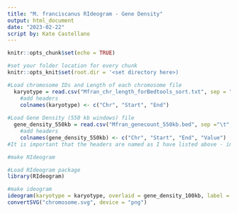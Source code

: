 ---
title: "M. franciscanus RIdeogram - Gene Density"
output: html_document
date: "2023-02-22"
script by: Kate Castellano
---

```{r setup, include=FALSE}
knitr::opts_chunk$set(echo = TRUE)

#set your folder location for every chunk
knitr::opts_knit$set(root.dir = '<set directory here>)
```

```{r }

#Load chromosome IDs and Length of each chromosome file
  karyotype = read.csv("Mfran_chr_length_forBedtools_sort.txt", sep = "\t", header = FALSE)
    #add headers
    colnames(karyotype) <- c("Chr", "Start", "End")
    
#Load Gene Density (550 kb windows) file
  gene_density_550kb = read.csv("Mfran_genecount_550kb.bed", sep ="\t", header = FALSE)
    #add headers
    colnames(gene_density_550kb) <- c("Chr", "Start", "End", "Value")
#It is important that the headers are named as I have listed above - internally RIdeogram is looking for those exact headers
```

```{r }
#make RIdeogram

#Load RIdeogram package
library(RIdeogram)

#make ideogram
ideogram(karyotype = karyotype, overlaid = gene_density_100kb, label = repeat_count_100kb, label_type = "line")
convertSVG("chromosome.svg", device = "png")
```